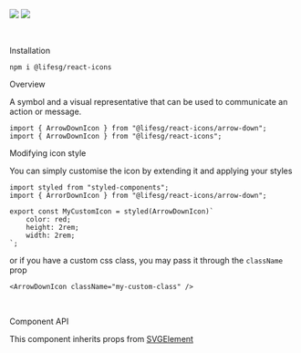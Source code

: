 
<Meta title="Usage" />

[<img src="https://badgen.net/badge/@lifesg%2Freact-icons/github/?icon=github" />](https://github.com/LifeSG/react-icons)
[<img src="https://badgen.net/badge/@lifesg%2Freact-icons/npm/red/?icon=npm" />](https://www.npmjs.com/package/@lifesg/react-icons)

<br />

<Title>Usage</Title>

<Secondary>Installation</Secondary>

```
npm i @lifesg/react-icons
```

<Secondary>Overview</Secondary>

A symbol and a visual representative that can be used to
communicate an action or message.

```tsx
import { ArrowDownIcon } from "@lifesg/react-icons/arrow-down";
import { ArrowDownIcon } from "@lifesg/react-icons";
```

<Preview>
    <ArrowDownIcon />
</Preview>

<Heading3>Modifying icon style</Heading3>

You can simply customise the icon by extending it and applying your styles

```tsx
import styled from "styled-components";
import { ArrorDownIcon } from "@lifesg/react-icons/arrow-down";

export const MyCustomIcon = styled(ArrowDownIcon)`
    color: red;
    height: 2rem;
    width: 2rem;
`;
```

<Preview>
    <MyCustomIcon />
</Preview>

or if you have a custom css class, you may pass it through the `className` prop

```tsx
<ArrowDownIcon className="my-custom-class" />
```

<br />

<Secondary>Component API</Secondary>

This component inherits props from [SVGElement](https://developer.mozilla.org/en-US/docs/Web/SVG/Element/svg)

<br />
